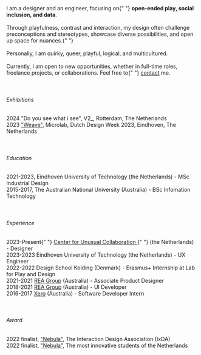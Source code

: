
<ImageText src="../kuangyi.jpg">
  <div>
    I am a designer and an engineer, focusing on{" "}
    <b>open-ended play, social inclusion, and data</b>. <br /> <br />
    Through playfulness, contrast and interaction, my design often challenge preconceptions
    and stereotypes, showcase diverse possibilities, and open up space for nuances.{" "}
    <br /> <br />
    Personally, I am quirky, queer, playful, logical, and multicultured.
    <br /> <br />
    Currently, I am open to new opportunities, whether in full-time roles,
    freelance projects, or collaborations. Feel free to{" "}
    <a href="/contact">contact</a> me.
  </div>
</ImageText>
<br />
<br />

###### Exhibitions

<div>2024 "Do you see what i see", V2_, Rotterdam, The Netherlands</div>
<div>
  2023 <a href="/weave">"Weave"</a>, Microlab, Dutch Design Week 2023,
  Eindhoven, The Netherlands
</div>
<br />
<br />

###### Education

<div>
  2021-2023, Eindhoven University of Technology (the Netherlands) - MSc
  Industrial Design
  <br />
  2015-2017, The Australian National University (Australia) - BSc Infomation
  Technology
</div>
<br />
<br />

###### Experience

<div>
  2023-Present{" "}
  <a href="https://www.unusualcollaborations.com/">
    Center for Unusual Collaboration
  </a>{" "}
  (the Netherlands) - Designer
  <br />
  2023-2023 Eindhoven University of Technology (the Netherlands) - UX Engineer
  <br />
  2022-2022 Design School Kolding (Denmark) - Erasmus+ Internship at Lab for
  Play and Design
  <br />
  2021-2021 <a href="https://www.rea-group.com/">REA Group</a> (Australia) -
  Associate Product Designer
  <br />
  2018-2021 <a href="https://www.rea-group.com/">REA Group</a> (Australia) - UI
  Developer
  <br />
  2016-2017 <a href="https://www.xero.com/">Xero</a> (Australia) - Software
  Developer Intern
</div>
<br />
<br />

###### Award

<div>
  2022 finalist, <a href="/nebula">"Nebula"</a>, The Interaction Design
  Association (IxDA)
</div>
<div>
  2022 finalist, <a href="/nebula">"Nebula"</a>, The most innovative students of
  the Netherlands
</div>
